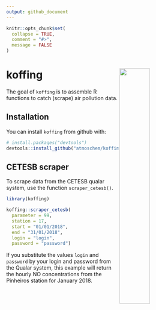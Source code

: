 ```yaml
---
output: github_document
---
```


```r
knitr::opts_chunk$set(
  collapse = TRUE,
  comment = "#>",
  message = FALSE
)
```

# koffing <img src="man/figures/logo.png" align="right" width = "40%">

The goal of `koffing` is to assemble R functions to catch (scrape) air pollution data.

## Installation

You can install `koffing` from github with:

```r
# install.packages("devtools")
devtools::install_github("atmoschem/koffing")
```

## CETESB scraper

To scrape data from the CETESB qualar system, use the function `scraper_cetesb()`.

```r
library(koffing)

koffing::scraper_cetesb(
  parameter = 99, 
  station = 17, 
  start = "01/01/2018", 
  end = "31/01/2018", 
  login = "login", 
  password = "password")
```

If you substitute the values `login` and `password` by your login and password from the Qualar system, this example will return the hourly NO concentrations from the Pinheiros station for January 2018.
